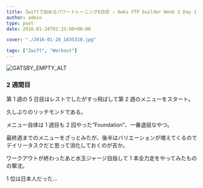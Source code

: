 ```yaml
---
title: Zwiftで始めるパワートレーニング6日目 – 6wks FTP builder Week 2 Day 1
author: admin
type: post
date: 2016-01-28T02:33:00+00:00

cover: "./2016-01-28_1835310.jpg"

tags: ["Zwift", "Workout"]
---
```


![GATSBY_EMPTY_ALT](./2016-01-28_1835310.jpg)

### 2 週間目

第 1 週の 5 日目はレストでしたがすっ飛ばして第 2 週のメニューをスタート。

久しぶりのリッチモンドである。

メニュー自体は 1 週目も 2 回やった&#8221;Foundation&#8221;、一番退屈なやつ。

最終週までのメニューをざっとみたが、後半はバリエーションが増えてくるのでデイリータスクだと思って消化しておくのが吉か。

ワークアウトが終わったあと水玉ジャージ目指して 1 本全力走をやってみたものの撃沈。

1 位は日本人だった…

<LinkBox isAmazonLink url="https://www.amazon.co.jp/dp/490531500X/" />

